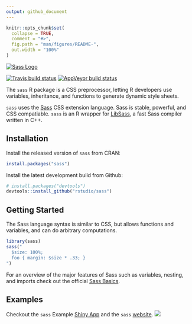 ```yaml
---
output: github_document
---
```


<!-- README.md is generated from README.Rmd. Please edit that file -->

```r
knitr::opts_chunk$set(
  collapse = TRUE,
  comment = "#>",
  fig.path = "man/figures/README-",
  out.width = "100%"
)
```


[![Sass Logo](man/figures/sass-logo-color.png)](https://sass-lang.com)


[![Travis build status](https://travis-ci.org/rstudio/sass.svg?branch=master)](https://travis-ci.org/rstudio/sass) [![AppVeyor build status](https://ci.appveyor.com/api/projects/status/github/rstudio/sass?branch=master&svg=true)](https://ci.appveyor.com/project/rstudio/sass)

The `sass` R package is a CSS preprocessor, letting R developers use variables, inheritance, and functions to generate dynamic style sheets.

`sass` uses the [Sass](https://sass-lang.com/) CSS extension language. Sass is stable, powerful, and CSS compatiable. `sass` is an R wrapper for [LibSass](https://github.com/sass/libsass), a fast Sass compiler written in C++.

## Installation

Install the released version of `sass` from CRAN:
```r
install.packages("sass")
```

Install the latest development build from Github:
```r
# install.packages("devtools")
devtools::install_github("rstudio/sass")
```

## Getting Started

The Sass language syntax is similar to CSS, but allows functions and variables, and can do arbitrary computations.

```r
library(sass)
sass("
  $size: 100%;
  foo { margin: $size * .33; }
")
```

For an overview of the major features of Sass such as variables, nesting, and imports check out the official [Sass Basics](https://sass-lang.com/guide).

## Examples

Checkout the `sass` Example [Shiny App](https://gallery.shinyapps.io/140-sass-size/) and the `sass` [website](https://rstudio.github.io/sass/articles/sass.html).
![](man/figures/shiny-app.gif)
